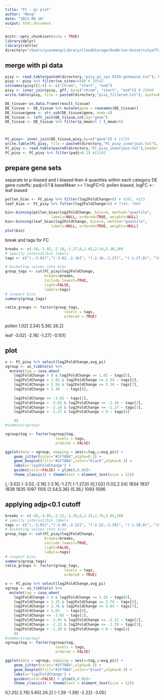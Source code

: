 ```yaml
---
title: "FC - pi plot"
author: "Meng"
date: "2023-06-16"
output: html_document
---
```


```r
knitr::opts_chunk$set(echo = TRUE)
library(dplyr)
library(rattle)
directory="/Users/yuanmeng/Library/CloudStorage/OneDrive-UniversityofToronto/Manuscripts/rumex_haploid_sel/pixy/"
```
## merge with pi data
```r
pixy <- read.table(paste0(directory,"pixy_pi_syn.0329.genewise.txt"), header=TRUE) 
pixy <- pixy %>% filter(no_sites>=50) # 19542
colnames(pixy)[2:4] <- c("chrom", "start", "end")
pixy <- inner_join(pixy, gff, by=c("chrom", "start", "end")) # 15049
write.table(pixy, file = paste0(directory,"pixy_filtered.txt"), quote=F) 

DE_tissue<-as.data.frame(result_tissue)
DE_tissue <- DE_tissue %>% mutate(gene = rownames(DE_tissue))
DE_tissue$gene <- str_sub(DE_tissue$gene, end=-4)
DE_tissue <- left_join(DE_tissue,cnt,by="gene")
DE_tissue <- DE_tissue %>% filter(p_mean>5 | l_mean>5)



FC_pixy<- inner_join(DE_tissue,pixy,by=c("gene")) # 11735
write.table(FC_pixy, file = paste0(directory,"FC_pixy_innerjoin.txt"), row.names = FALSE, quote = FALSE)
FC_pixy <- read.table(paste0(directory,"FC_pixy_innerjoin.txt"),header = TRUE)
FC_pixy <- FC_pixy %>% filter(padj<0.1) #11203
```


## prepare gene sets
separate to p-biased and l-biased
then 4 quantiles within each category
DE gene cutoffs: padj<0.1 & baseMean >= 1
logFC>0: pollen biased, logFC <-: leaf biased
```r
pollen_bias <- FC_pixy %>% filter(log2FoldChange>0) # 4391, 4123
leaf_bias <- FC_pixy %>% filter(log2FoldChange<0) # 7344, 7080

bin<-binning(pollen_bias$log2FoldChange, bins=4, method="quantile",
                     labels=NULL, ordered=TRUE, weights=NULL)
bin<-binning(leaf_bias$log2FoldChange, bins=4, method="quantile",
                     labels=NULL, ordered=TRUE, weights=NULL)
plot(bin)
```

break and tags for FC
```r
breaks <- c(-30,-3.02,-2.16,-1.27,0,1.02,2.54,5.36,30)
# specify interval/bin labels
tags <- c("(,-3.02]","(-3.02,-2.16]", "(-2.16,-1.27]", "(-1.27,0)", "(0,1.02]", "(1.02,2.54]","(2.54,5.36]", "(5.36,)")

# bucketing values into bins
group_tags <- cut(FC_pixy$log2FoldChange, 
                  breaks=breaks, 
                  include.lowest=TRUE, 
                  right=FALSE, 
                  labels=tags)
# inspect bins
summary(group_tags)

ratio_groups <- factor(group_tags, 
                           levels = tags,
                           ordered = TRUE)
```

pollen
1.02]
2.54]
5.36]
26.2]

leaf
-3.02]
-2.16]
-1.27]
-0.101]



## plot
```r
v <- FC_pixy %>% select(log2FoldChange,avg_pi) 
vgroup <- as_tibble(v) %>% 
  mutate(tag = case_when(
    log2FoldChange > 0 & log2FoldChange <= 1.02 ~ tags[5],
    log2FoldChange > 1.02 & log2FoldChange <= 2.54 ~ tags[6],
    log2FoldChange > 2.54 & log2FoldChange <= 5.36 ~ tags[7],
    log2FoldChange > 5.36   ~ tags[8],
    
    log2FoldChange <= -3.02 ~ tags[1],
    log2FoldChange > -3.02 & log2FoldChange <= -2.16 ~ tags[2],
    log2FoldChange > -2.16 & log2FoldChange <= -1.27 ~ tags[3],
    log2FoldChange > -1.27 & log2FoldChange < 0 ~ tags[4]

    ))
#summary(vgroup)

vgroup$tag <- factor(vgroup$tag,
                       levels = tags,
                       ordered = FALSE)

ggplot(data = vgroup, mapping = aes(x=tag,y=avg_pi)) + 
    geom_jitter(color="#1F78B4",alpha=0.2) +
    geom_boxplot(fill="#1F78B4",color="black",alpha=0.3) + 
    labs(x='log2FoldChange') +
    guides(color=FALSE) + ylim(0,0.06)+
    theme_classic() + theme(text = element_text(size = 12))

```
 (,-3.02] (-3.02,-2.16] (-2.16,-1.27]     (-1.27,0)      (0,1.02]   (1.02,2.54] 
         1834          1837          1838          1835          1097          1105 
  (2.54,5.36]       (5.36,) 
         1093          1096 

## applying adjp<0.1 cutoff
```r
breaks <- c(-30,-3.05,-2.22,-1.39,0,1.25,2.76,5.65,30)
# specify interval/bin labels
tags <- c("(,-3.05]","(-3.05,-2.22]", "(-2.22,-1.39]", "(-1.39,0)", "(0,1.25]", "(1.25,2.76]","(2.76,5.65]", "(5.65,)")
# bucketing values into bins
group_tags <- cut(FC_pixy$log2FoldChange, 
                  breaks=breaks, 
                  include.lowest=TRUE, 
                  right=FALSE, 
                  labels=tags)
# inspect bins
summary(group_tags)
ratio_groups <- factor(group_tags, 
                           levels = tags,
                           ordered = TRUE)

v <- FC_pixy %>% select(log2FoldChange,avg_pi) 
vgroup <- as_tibble(v) %>% 
  mutate(tag = case_when(
    log2FoldChange > 0 & log2FoldChange <= 1.25 ~ tags[5],
    log2FoldChange > 1.25 & log2FoldChange <= 2.76 ~ tags[6],
    log2FoldChange > 2.76 & log2FoldChange <= 5.65 ~ tags[7],
    log2FoldChange > 5.65   ~ tags[8],
    log2FoldChange <= -3.05 ~ tags[1],
    log2FoldChange > -3.05 & log2FoldChange <= -2.22 ~ tags[2],
    log2FoldChange > -2.22 & log2FoldChange <= -1.39 ~ tags[3],
    log2FoldChange > -1.39 & log2FoldChange < 0 ~ tags[4]
    ))
#summary(vgroup)
vgroup$tag <- factor(vgroup$tag,
                       levels = tags,
                       ordered = FALSE)

ggplot(data = vgroup, mapping = aes(x=tag,y=avg_pi)) + 
    geom_jitter(color="#1F78B4",alpha=0.2) +
    geom_boxplot(fill="#1F78B4",color="black",alpha=0.3) + 
    labs(x='log2FoldChange') +
    guides(color=FALSE) + ylim(0,0.06)+
    theme_classic() + theme(text = element_text(size = 12))
```
0,1.25]
2.76]
5.65]
26.2]
(-1.39
-1.39]
-2.22]
-3.05]





